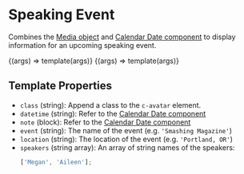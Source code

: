 
<Meta title="Components/Speaking Event" />

# Speaking Event

Combines the [Media object](/docs/objects-media--image) and [Calendar Date component](/docs/components-calendar-date--basic) to display information for an upcoming speaking event.

<Canvas>
  <Story
    name="Multiple speakers"
    args={{
      datetime: '2021-10-03',
      event: 'Smashing Magazine',
      note: '3 day event',
      location: 'New York, NY',
      speakers: ['Megan', 'Aileen'],
    }}
  >
    {(args) => template(args)}
  </Story>
  <Story
    name="Single speaker"
    args={{
      datetime: '2021-12-09',
      event: 'An Event Apart',
      location: 'Seattle, WA',
      speakers: ['Arianna'],
    }}
  >
    {(args) => template(args)}
  </Story>
</Canvas>

## Template Properties

- `class` (string): Append a class to the `c-avatar` element.
- `datetime` (string): Refer to the [Calendar Date component](/docs/components-calendar-date--basic#template-properties)
- `note` (block): Refer to the [Calendar Date component](/docs/components-calendar-date--basic#template-blocks)
- `event` (string): The name of the event (e.g. `'Smashing Magazine'`)
- `location` (string): The location of the event (e.g. `'Portland, OR'`)
- `speakers` (string array): An array of string names of the speakers:
  ```ts
  ['Megan', 'Aileen'];
  ```

